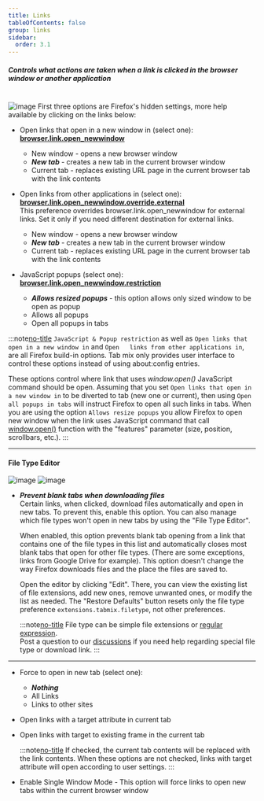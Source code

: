 ```yaml
---
title: Links
tableOfContents: false
group: links
sidebar:
  order: 3.1
---
```



##### Controls what actions are taken when a link is clicked in the browser window or another application

<br />

<Image class="help-img" src={linksImage} alt="image" />
First three options are Firefox's hidden settings, more help available by clicking on the links
below:

- Open links that open in a new window in (select one):
  [<b>browser.link.open_newwindow</b>][OPEN_NEWWINDOW]

  - New window - opens a new browser window
  - **_New tab_** - creates a new tab in the current browser window
  - Current tab - replaces existing URL page in the current browser tab with the link contents

- Open links from other applications in (select one):
  [<b>browser.link.open_newwindow.override.external</b>][OPEN_NEWWINDOW] <br /> This preference
  overrides browser.link.open_newwindow for external links. Set it only if you need different
  destination for external links.

  - New window - opens a new browser window
  - **_New tab_** - creates a new tab in the current browser window
  - Current tab - replaces existing URL page in the current browser tab with the link contents

- JavaScript popups (select one):
  [<b>browser.link.open_newwindow.restriction</b>](http://kb.mozillazine.org/Browser.link.open_newwindow.restriction)
  - **_Allows resized popups_** - this option allows only sized window to be open as popup
  - Allows all popups
  - Open all popups in tabs

:::note[no-title]
`JavaScript & Popup restriction` as well as `Open links that open in a new window in` and
`Open   links from other applications in`, are all Firefox build-in options. Tab mix only provides
user interface to control these options instead of using about\:config entries. <br />

These options control where link that uses _window.open()_ JavaScript command should be open.
Assuming that you set `Open links that open in a new window in` to be diverted to tab (new one or
current), then using `Open all popups in tabs` will instruct Firefox to open all such links in tabs.
When you are using the option `Allows resize popups` you allow Firefox to open new window when the
link uses JavaScript command that call
[window.open()](https://developer.mozilla.org/en-US/docs/Web/API/Window/open) function with the
"features" parameter (size, position, scrollbars, etc.).
:::

---

#### File Type Editor

<div class="relative float-none m-auto aspect-square w-[85%] max-w-[535px] sm:w-[65%] xl:float-right xl:ml-5 xl:w-[45%]">
  <Image class="img-shadow" src={fileTypeEditorBackImage} alt="image" />
  <Image
    class="img-shadow absolute right-[10%] top-[12%] w-[55%] max-w-[376px]"
    src={fileTypeEditorImage}
    alt="image"
  />
</div>

- **_Prevent blank tabs when downloading files_**<br />
  Certain links, when clicked, download files automatically and open in new tabs. To prevent this, enable this option. You can also manage which file types won't open in new tabs by using the "File Type Editor".

  When enabled, this option prevents blank tab opening from a link that contains one of the file types in this list and automatically closes most blank tabs that open for other file types. (There are some exceptions, links from Google Drive for example). This option doesn't change the way Firefox downloads files and the place the files are saved to.

  Open the editor by clicking "Edit". There, you can view the existing list of file extensions, add new ones, remove unwanted ones, or modify the list as needed. The "Restore Defaults" button resets only the file type preference `extensions.tabmix.filetype`, not other preferences.

  :::note[no-title]
  File type can be simple file extensions or
  [regular expression](http://en.wikipedia.org/wiki/Regular_expression). <br /> Post a question to our
  [discussions](https://github.com/onemen/TabMixPlus/discussions) if you need help regarding special
  file type or download link.
  :::

---

- Force to open in new tab (select one):

  - **_Nothing_**
  - All Links
  - Links to other sites

- Open links with a target attribute in current tab

- Open links with target to existing frame in the current tab

  :::note[no-title]
  If checked, the current tab contents will be replaced with the link contents. When these options
  are not checked, links with target attribute will open according to user settings.
  :::

- Enable Single Window Mode - This option will force links to open new tabs within the current
  browser window

[OPEN_NEWWINDOW]: http://kb.mozillazine.org/Browser.link.open_newwindow
[no-title]: #
